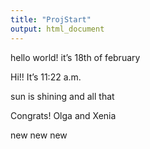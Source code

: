 ```yaml
---
title: "ProjStart"
output: html_document
---
```


hello world!
it's 18th of february

Hi!! It's 11:22 a.m.

sun is shining and all that

Congrats!
Olga and Xenia

new new new


